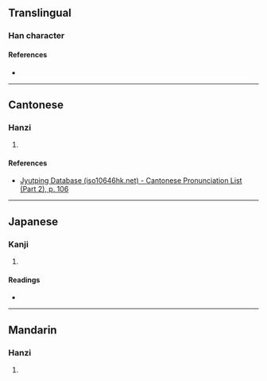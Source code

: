 {{character info}}
==Translingual==

===Han character===
{{Han char|rn=60|rad=彳|as=10|sn=13|four=|canj=HOMMM|ids=⿰彳⿱正正}}

====References====
* {{Han ref|kx=0370.190|dkj=10210|dj=0697.030|hdz=20837.020|uh=5FB0|ud=24496}}

----

==Cantonese==

===Hanzi===
{{yue-hanzi|jyut=[[zing1]]|y=jing1}}

# {{rfdef|yue|sort=彳10}}

====References====
* [http://www.iso10646hk.net/jp/document/download.jsp Jyutping Database (iso10646hk.net) - Cantonese Pronunciation List (Part 2), p. 106]

----

==Japanese==

===Kanji===
{{ja-kanji|grade=|rs=彳10}}

# {{rfdef|ja|sort=彳10}}

====Readings====
* {{ja-readings|on=[[せい]] (sei)|kun=[[いく]] (iku)}}

----

==Mandarin==

===Hanzi===
{{cmn-hanzi|pin=[[zhēng]] ([[zheng1]]), [[biāo]] ([[biao1]])|wg=cheng<sup>1</sup>, piao<sup>1</sup>}}

# {{rfdef|cmn|sort=彳10}}